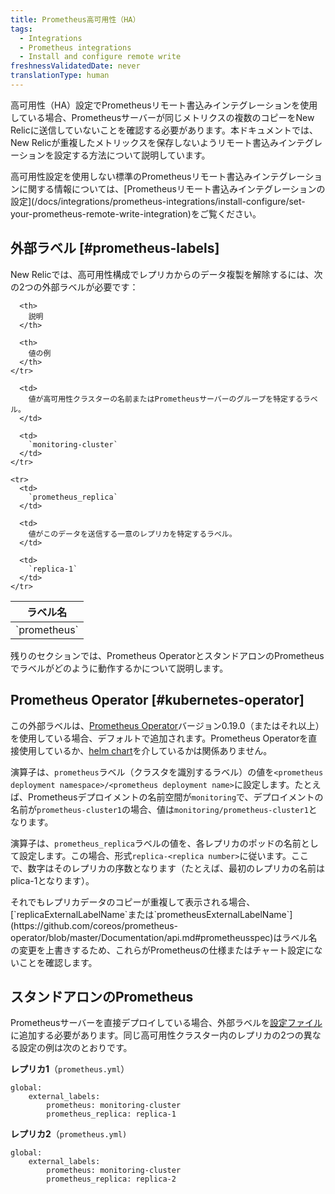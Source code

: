 ```yaml
---
title: Prometheus高可用性（HA）
tags:
  - Integrations
  - Prometheus integrations
  - Install and configure remote write
freshnessValidatedDate: never
translationType: human
---
```


高可用性（HA）設定でPrometheusリモート書込みインテグレーションを使用している場合、Prometheusサーバーが同じメトリクスの複数のコピーをNew Relicに送信していないことを確認する必要があります。本ドキュメントでは、New Relicが重複したメトリックスを保存しないようリモート書込みインテグレーションを設定する方法について説明しています。

<Callout variant="tip">
  高可用性設定を使用しない標準のPrometheusリモート書込みインテグレーションに関する情報については、[Prometheusリモート書込みインテグレーションの設定](/docs/integrations/prometheus-integrations/install-configure/set-your-prometheus-remote-write-integration)をご覧ください。
</Callout>

## 外部ラベル [#prometheus-labels]

New Relicでは、高可用性構成でレプリカからのデータ複製を解除するには、次の2つの外部ラベルが必要です：

<table>
  <thead>
    <tr>
      <th>
        ラベル名
      </th>

      <th>
        説明
      </th>

      <th>
        値の例
      </th>
    </tr>
  </thead>

  <tbody>
    <tr>
      <td>
        `prometheus`
      </td>

      <td>
        値が高可用性クラスターの名前またはPrometheusサーバーのグループを特定するラベル。
      </td>

      <td>
        `monitoring-cluster`
      </td>
    </tr>

    <tr>
      <td>
        `prometheus_replica`
      </td>

      <td>
        値がこのデータを送信する一意のレプリカを特定するラベル。
      </td>

      <td>
        `replica-1`
      </td>
    </tr>
  </tbody>
</table>

残りのセクションでは、Prometheus OperatorとスタンドアロンのPrometheusでラベルがどのように動作するかについて説明します。

## Prometheus Operator [#kubernetes-operator]

この外部ラベルは、[Prometheus Operator](https://github.com/coreos/prometheus-operator)バージョン0.19.0（またはそれ以上）を使用している場合、デフォルトで追加されます。Prometheus Operatorを直接使用しているか、[helm chart](https://hub.helm.sh/charts/stable/prometheus-operator)を介しているかは関係ありません。

演算子は、`prometheus`ラベル（クラスタを識別するラベル）の値を`<prometheus deployment namespace>/<prometheus deployment name>`に設定します。たとえば、Prometheusデプロイメントの名前空間が`monitoring`で、デプロイメントの名前が`prometheus-cluster1`の場合、値は`monitoring/prometheus-cluster1`となります。

演算子は、`prometheus_replica`ラベルの値を、各レプリカのポッドの名前として設定します。この場合、形式`replica-<replica number>`に従います。ここで、数字はそのレプリカの序数となります（たとえば、最初のレプリカの名前はplica-1となります）。

<Callout variant="tip">
  それでもレプリカデータのコピーが重複して表示される場合、[`replicaExternalLabelName`または`prometheusExternalLabelName`](https://github.com/coreos/prometheus-operator/blob/master/Documentation/api.md#prometheusspec)はラベル名の変更を上書きするため、これらがPrometheusの仕様またはチャート設定にないことを確認します。
</Callout>

## スタンドアロンのPrometheus

Prometheusサーバーを直接デプロイしている場合、外部ラベルを[設定ファイル](https://prometheus.io/docs/prometheus/latest/configuration/configuration/)に追加する必要があります。同じ高可用性クラスター内のレプリカの2つの異なる設定の例は次のとおりです。

**レプリカ1**（`prometheus.yml`）

```
global:
	external_labels:
		prometheus: monitoring-cluster
		prometheus_replica: replica-1
```

**レプリカ2**（`prometheus.yml)`

```
global:
	external_labels:
		prometheus: monitoring-cluster
		prometheus_replica: replica-2
```